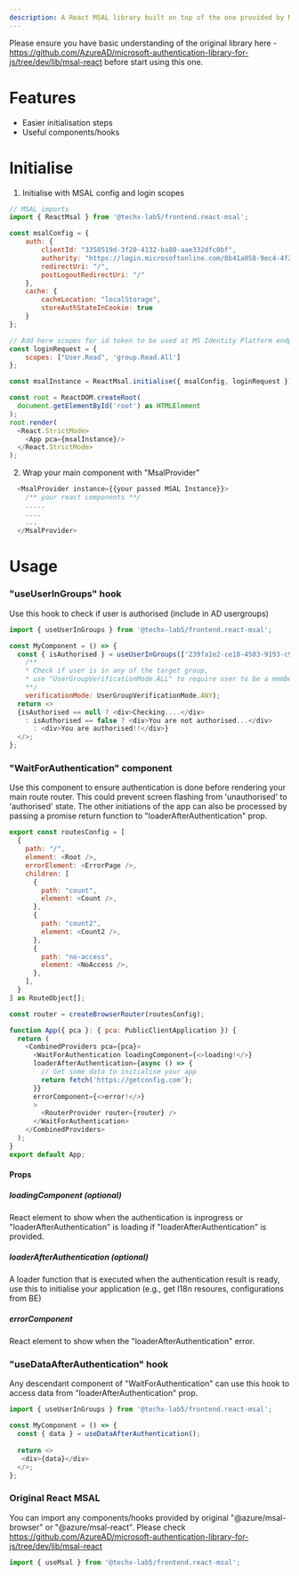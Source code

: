 ```yaml
---
description: A React MSAL library built on top of the one provided by Microsoft.
---
```

Please ensure you have basic understanding of the original library here - https://github.com/AzureAD/microsoft-authentication-library-for-js/tree/dev/lib/msal-react before start using this one.

# Features
  - Easier initialisation steps
  - Useful components/hooks


# Initialise
1. Initialise with MSAL config and login scopes
```js
// MSAL imports
import { ReactMsal } from '@techx-lab5/frontend.react-msal';

const msalConfig = {
    auth: {
        clientId: "3358519d-3f20-4132-ba80-aae332dfc0bf",
        authority: "https://login.microsoftonline.com/8b41a058-9ec4-4f21-8450-44bf843a0b44/",
        redirectUri: "/",
        postLogoutRedirectUri: "/"
    },
    cache: {
        cacheLocation: "localStorage",
        storeAuthStateInCookie: true
    }
};

// Add here scopes for id token to be used at MS Identity Platform endpoints.
const loginRequest = {
    scopes: ["User.Read", 'group.Read.All']
};

const msalInstance = ReactMsal.initialise({ msalConfig, loginRequest });

const root = ReactDOM.createRoot(
  document.getElementById('root') as HTMLElement
);
root.render(
  <React.StrictMode>
    <App pca={msalInstance}/>
  </React.StrictMode>
);

```
2. Wrap your main component with "MsalProvider"
```js
  <MsalProvider instance={{your passed MSAL Instance}}>
    /** your react components **/
    .....
    ....
    ...
  </MsalProvider>
```

# Usage
### "useUserInGroups" hook
Use this hook to check if user is authorised (include in AD usergroups)
```js
import { useUserInGroups } from '@techx-lab5/frontend.react-msal';

const MyComponent = () => {
  const { isAuthorised } = useUserInGroups(['239fa1e2-ce18-4503-9193-c9d2ed4f2871'], 
    /**
    * Check if user is in any of the target group, 
    * use "UserGroupVerificationMode.ALL" to require user to be a member of all target groups
    **/
    verificationMode: UserGroupVerificationMode.ANY);
  return <>
  {isAuthorised == null ? <div>Checking....</div> 
    : isAuthorised == false ? <div>You are not authorised...</div>
      : <div>You are authorised!!</div>}
  </>;
};
```

### "WaitForAuthentication" component
Use this component to ensure authentication is done before rendering your main route router. This could prevent screen flashing from 'unauthorised' to 'authorised' state. The other initiations of the app can also be processed by passing a promise return function to "loaderAfterAuthentication" prop. 
```js
export const routesConfig = [
  {
    path: "/",
    element: <Root />,
    errorElement: <ErrorPage />,
    children: [
      {
        path: "count",
        element: <Count />,
      },
      {
        path: "count2",
        element: <Count2 />,
      },
      {
        path: "no-access",
        element: <NoAccess />,
      },
    ],
  }
] as RouteObject[];

const router = createBrowserRouter(routesConfig);

function App({ pca }: { pca: PublicClientApplication }) {
  return (
    <CombinedProviders pca={pca}>
      <WaitForAuthentication loadingComponent={<>loading!</>} 
      loaderAfterAuthentication={async () => {
        // Get some data to initialise your app
        return fetch('https://getconfig.com');
      }}
      errorComponent={<>error!</>}
      >
        <RouterProvider router={router} />
      </WaitForAuthentication>
    </CombinedProviders>
  );
}
export default App;
```
  #### Props
  ##### loadingComponent (optional)   
  React element to show when the authentication is inprogress or "loaderAfterAuthentication" is loading if "loaderAfterAuthentication" is provided. 
  ##### loaderAfterAuthentication (optional)
  A loader function that is executed when the authentication result is ready, use this to initialise your application (e.g., get I18n resoures, configurations from BE)
  ##### errorComponent
  React element to show when the "loaderAfterAuthentication" error.
  
### "useDataAfterAuthentication" hook
Any descendant component of "WaitForAuthentication" can use this hook to access data from "loaderAfterAuthentication" prop. 

```js
import { useUserInGroups } from '@techx-lab5/frontend.react-msal';

const MyComponent = () => {
  const { data } = useDataAfterAuthentication();
  
  return <>
   <div>{data}</div>
  </>;
};
```

### Original React MSAL 
You can import any components/hooks provided by original "@azure/msal-browser" or "@azure/msal-react". Please check https://github.com/AzureAD/microsoft-authentication-library-for-js/tree/dev/lib/msal-react
```js
import { useMsal } from '@techx-lab5/frontend.react-msal';
```

